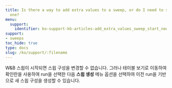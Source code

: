 ```yaml
---
title: Is there a way to add extra values to a sweep, or do I need to start a new
  one?
menu:
  support:
    identifier: ko-support-kb-articles-add_extra_values_sweep_start_new_one
support:
- sweeps
toc_hide: true
type: docs
slug: /ko/support/:filename
---
```


W&B 스윕이 시작되면 스윕 구성을 변경할 수 없습니다. 그러나 테이블 보기로 이동하여 확인란을 사용하여 run을 선택한 다음 **스윕 생성** 메뉴 옵션을 선택하여 이전 run을 기반으로 새 스윕 구성을 생성할 수 있습니다.
